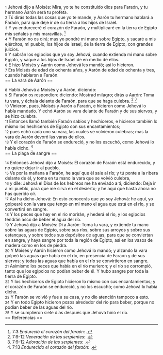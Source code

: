 {{anchor|1}} <small>1</small> Jehová dijo a Moisés: Mira, yo te he constituido dios para Faraón, y tu hermano Aarón será tu profeta.<br>
{{anchor|2}} <small>2</small> Tú dirás todas las cosas que yo te mande, y Aarón tu hermano hablará a Faraón, para que deje ir de su tierra a los hijos de Israel.<br>
{{anchor|3}} <small>3</small> Y yo endureceré el corazón de Faraón, y multiplicaré en la tierra de Egipto mis señales y mis maravillas. <ref>7:3 ''Endureció el corazón del faraón'': {{lib|LU|156|5|4}}.</ref><br>
{{anchor|4}} <small>4</small> Y Faraón no os oirá; mas yo pondré mi mano sobre Egipto, y sacaré a mis ejércitos, mi pueblo, los hijos de Israel, de la tierra de Egipto, con grandes juicios.<br>
{{anchor|5}} <small>5</small> Y sabrán los egipcios que yo soy Jehová, cuando extienda mi mano sobre Egipto, y saque a los hijos de Israel de en medio de ellos.<br>
{{anchor|6}} <small>6</small> E hizo Moisés y Aarón como Jehová les mandó; así lo hicieron.<br>
{{anchor|7}} <small>7</small> Era Moisés de edad de ochenta años, y Aarón de edad de ochenta y tres, cuando hablaron a Faraón.<br>
== La vara de Aarón ==

{{anchor|8}} <small>8</small> Habló Jehová a Moisés y a Aarón, diciendo:<br>
{{anchor|9}} <small>9</small> Si Faraón os respondiere diciendo: Mostrad milagro; dirás a Aarón: Toma tu vara, y échala delante de Faraón, para que se haga culebra. <ref>7:9-12 ''Veneración de las serpientes'': {{lib|LU|88|1|5}}.</ref> <ref>7:9-12 ''Adoración de las serpientes'': {{lib|LU|85|3|3}}.</ref><br>
{{anchor|10}} <small>10</small> Vinieron, pues, Moisés y Aarón a Faraón, e hicieron como Jehová lo había mandado. Y echó Aarón su vara delante de Faraón y de sus siervos, y se hizo culebra.<br>
{{anchor|11}} <small>11</small> Entonces llamó también Faraón sabios y hechiceros, e hicieron también lo mismo los hechiceros de Egipto con sus encantamientos;<br>
{{anchor|12}} <small>12</small> pues echó cada uno su vara, las cuales se volvieron culebras; mas la vara de Aarón devoró las varas de ellos.<br>
{{anchor|13}} <small>13</small> Y el corazón de Faraón se endureció, y no los escuchó, como Jehová lo había dicho. <ref>7:13 ''Endurecido el corazón del faraón'': {{lib|LU|96|5|7}}.</ref><br>
== La plaga de sangre ==

{{anchor|14}} <small>14</small> Entonces Jehová dijo a Moisés: El corazón de Faraón está endurecido, y no quiere dejar ir al pueblo.<br>
{{anchor|15}} <small>15</small> Ve por la mañana a Faraón, he aquí que él sale al río; y tú ponte a la ribera delante de él, y toma en tu mano la vara que se volvió culebra,<br>
{{anchor|16}} <small>16</small> y dile: Jehová el Dios de los hebreos me ha enviado a ti, diciendo: Deja ir a mi pueblo, para que me sirva en el desierto; y he aquí que hasta ahora no has querido oír.<br>
{{anchor|17}} <small>17</small> Así ha dicho Jehová: En esto conocerás que yo soy Jehová: he aquí, yo golpearé con la vara que tengo en mi mano el agua que está en el río, y se convertirá en sangre.<br>
{{anchor|18}} <small>18</small> Y los peces que hay en el río morirán, y hederá el río, y los egipcios tendrán asco de beber el agua del río.<br>
{{anchor|19}} <small>19</small> Y Jehová dijo a Moisés: Di a Aarón: Toma tu vara, y extiende tu mano sobre las aguas de Egipto, sobre sus ríos, sobre sus arroyos y sobre sus estanques, y sobre todos sus depósitos de aguas, para que se conviertan en sangre, y haya sangre por toda la región de Egipto, así en los vasos de madera como en los de piedra.<br>
{{anchor|20}} <small>20</small> Y Moisés y Aarón hicieron como Jehová lo mandó; y alzando la vara golpeó las aguas que había en el río, en presencia de Faraón y de sus siervos; y todas las aguas que había en el río se convirtieron en sangre.<br>
{{anchor|21}} <small>21</small> Asimismo los peces que había en el río murieron; y el río se corrompió, tanto que los egipcios no podían beber de él. Y hubo sangre por toda la tierra de Egipto.<br>
{{anchor|22}} <small>22</small> Y los hechiceros de Egipto hicieron lo mismo con sus encantamientos; y el corazón de Faraón se endureció, y no los escuchó; como Jehová lo había dicho.<br>
{{anchor|23}} <small>23</small> Y Faraón se volvió y fue a su casa, y no dio atención tampoco a esto.<br>
{{anchor|24}} <small>24</small> Y en todo Egipto hicieron pozos alrededor del río para beber, porque no podían beber de las aguas del río.<br>
{{anchor|25}} <small>25</small> Y se cumplieron siete días después que Jehová hirió el río.<br>
== Referencias ==

<references />
